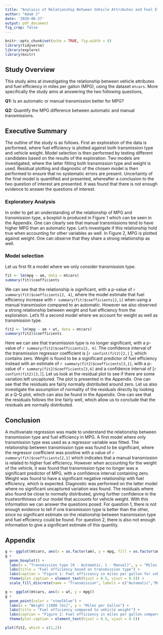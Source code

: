 ```yaml
---
title: "Analysis of Relationship Between Vehicle Attributes and Fuel Efficiency"
author: "Adam J"
date: '2020-06-27'
output: pdf_document
fig_crop: false
---
```


```r
knitr::opts_chunk$set(echo = TRUE, fig.width = 8)
library(tidyverse)
library(explore)
library(knitr)
```

## Study Overview
This study aims at investigating the relationship between vehicle attributes and fuel efficiency in miles per gallon (MPG), using the dataset `mtcars`. More specifically the study aims at answering the two following questions,

**Q1:** Is an automatic or manual transmission better for MPG?

**Q2:** Quantify the MPG difference between automatic and manual transmissions.

## Executive Summary
The outline of the study is as follows. First an exploration of the data is performed, where fuel efficiency is plotted against both transmission type and vehicle weight. Model selection is then performed by testing different candidates based on the results of the exploration. Two models are investigated, where the latter fitting both transmission type and weight is used. Residual plotting and diagnostic of the chosen model is then performed to ensure that no systematic errors are present. Uncertainty of the final model is quantified and presented, whereafter a conclusion to the two question of interest are presented. It was found that there is not enough evidence to answer the questions of interest.

### Exploratory Analysis 
In order to get an understanding of the relationship of MPG and transmission type, a boxplot is produced in Figure 1 which can be seen in the Appendix. One can clearly see that manual transmissions tend to have higher MPG than an automatic type. Let's investigate if this relationship hold true when accounting for other variables as well. In Figure 2, MPG is plotted against weight. One can observe that they share a strong relationship as well.

### Model selection
Let us first fit a model where we only consider transmission type.

```r
fit <- lm(mpg ~ am, data = mtcars)
summary(fit)$coefficients
```

We can see that the relationship is significant, with a p-value of `r summary(fit)$coefficients[2, 4]`, where the model estimate that fuel efficiency increase with `r summary(fit)$coefficients[2,1]` when using a manual transmission compared to an automatic. However we also observed a strong relationship between weight and fuel efficiency from the exploration. Let's fit a second model where we account for weight as well as transmission type.

```r
fit2 <- lm(mpg ~ am + wt, data = mtcars)
summary(fit2)$coefficients
```

Here we can see that transmission type is no longer significant, with a p-value of `r summary(fit2)$coefficients[2, 4]`. The confidence interval of the transmission regressor coefficient is [`r confint(fit2)[2,]` ], which contains zero. Weight is found to be a significant predictor of fuel efficiency instead with an estimate of `r summary(fit2)$coefficients[3,1]`, with a p-value of `r summary(fit2)$coefficients[3,4]` and a confidence interval of [`r confint(fit2)[3,]`]. Let us look at the residual plot to see if there are some variation left uncaptured. The plot is presented in the Appendix. One can see that the residuals are fairly normally distributed around zero. Let us also investigate the assumption of normality of the residuals directly by looking at a Q-Q plot, which can also be found in the Appendix. One can see that the residuals follows the line fairly well, which allow us to conclude that the residuals are normally distributed. 


## Conclusion
A multivariate regression was made to understand the relationship between transmission type and fuel efficiency in MPG. A first model where only transmission type was used as a regressor variable was fitted. The relationship between transmission type was found to be significant, where the regressor coefficient was positive with a value of `r summary(fit)$coefficients[2,1]` which indicates that a manual transmission is related to higher fuel efficiency. However when accounting for the weight of the vehicle, it was found that transmission type no longer was a significant predictor of MPG, with a confidence interval containing zero. Weight was found to have a significant negative relationship with fuel efficiency, which is expected. Diagnostic was performed on the latter model where no significant uncaptured variation was found. The residuals where also found be close to normally distributed, giving further confidence in the trustworthiness of our model that accounts for vehicle weight. With this information we can answer the questions posed. For question 1, there is not enough evidence to tell if one transmission type is better than the other, since no significant estimate on the relationship between transmission type and fuel efficiency could be found. For question 2, there is also not enough information to give a significant estimate of this quantity. 


\newpage
## Appendix

```r
g <- ggplot(mtcars, aes(x = as.factor(am), y = mpg, fill = as.factor(am)))
g +
  geom_boxplot() +
  labs(x = "Transmission type [0 - Automatic, 1 - Manual]", y = "Miles per Gallon") + 
  labs(title = "Fuel efficiency based on transmission type") +
  labs(caption = "Figure 1: Fuel efficiency in miles per gallon for vehicles by transmission type.") + 
  theme(plot.caption = element_text(hjust = 0.5, vjust = 0.5)) + 
  scale_fill_discrete(name = "Transmission", labels = c("Automatic","Manual"))
```



```r
g <- ggplot(mtcars, aes(x = wt, y = mpg))
g +
  geom_point(color = "steelblue") +
  labs(x = "Weight [1000 lbs]", y = "Miles per Gallon") + 
  labs(title = "Fuel efficiency compared to vehicle weight") +
  labs(caption = "Figure 2: Fuel efficiency in miles per gallon compared to vehicle weight.") + 
  theme(plot.caption = element_text(hjust = 0.5, vjust = 0.5))
```

```r
plot(fit2, which = c(1,2))
```





